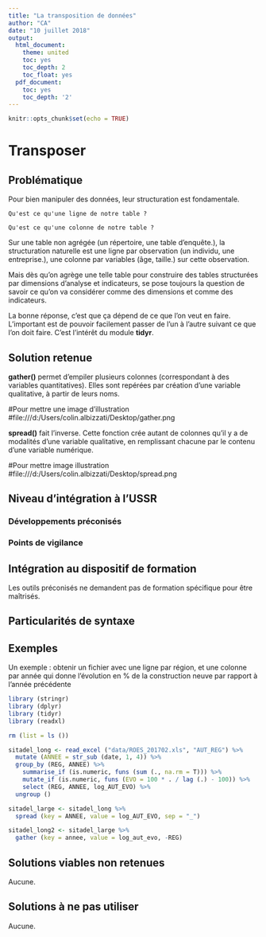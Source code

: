 ---
title: "La transposition de données"
author: "CA"
date: "10 juillet 2018"
output:
  html_document:
    theme: united
    toc: yes
    toc_depth: 2
    toc_float: yes
  pdf_document:
    toc: yes
    toc_depth: '2'
---

```{r setup, include=FALSE}
knitr::opts_chunk$set(echo = TRUE)
```
# Transposer

## Problématique

Pour bien manipuler des données, leur structuration est fondamentale.

    Qu'est ce qu'une ligne de notre table ?

    Qu'est ce qu'une colonne de notre table ?

Sur une table non agrégée (un répertoire, une table d'enquête.), la structuration naturelle est une ligne par observation (un individu, une entreprise.), une colonne par variables (âge, taille.) sur cette observation.

Mais dès qu'on agrège une telle table pour construire des tables structurées par dimensions d'analyse et indicateurs, se pose toujours la question de savoir ce qu'on va considérer comme des dimensions et comme des indicateurs.

La bonne réponse, c'est que ça dépend de ce que l'on veut en faire. L'important est de pouvoir facilement passer de l'un à l'autre suivant ce que l'on doit faire. C'est l'intérêt du module **tidyr**.

## Solution retenue

**gather()** permet d'empiler plusieurs colonnes (correspondant à des variables quantitatives). Elles sont repérées par création d'une variable qualitative, à partir de leurs noms.

#Pour mettre une image d'illustration
#file:///d:/Users/colin.albizzati/Desktop/gather.png

**spread()** fait l'inverse. Cette fonction crée autant de colonnes qu'il y a de modalités d'une variable qualitative, en remplissant chacune par le contenu d'une variable numérique.

#Pour mettre image illustration
#file:///d:/Users/colin.albizzati/Desktop/spread.png

## Niveau d'intégration à l'USSR

### Développements préconisés


### Points de vigilance


## Intégration au dispositif de formation

Les outils préconisés ne demandent pas de formation spécifique pour être maîtrisés.

## Particularités de syntaxe



## Exemples

Un exemple : obtenir un fichier avec une ligne par région, et une colonne par année qui donne l'évolution en % de la construction neuve par rapport à l'année précédente

```{r exemple gather spread}

library (stringr)
library (dplyr)
library (tidyr)
library (readxl)

rm (list = ls ())

sitadel_long <- read_excel ("data/ROES_201702.xls", "AUT_REG") %>%
  mutate (ANNEE = str_sub (date, 1, 4)) %>%
  group_by (REG, ANNEE) %>%
    summarise_if (is.numeric, funs (sum (., na.rm = T))) %>%
    mutate_if (is.numeric, funs (EVO = 100 * . / lag (.) - 100)) %>%
    select (REG, ANNEE, log_AUT_EVO) %>% 
  ungroup ()

sitadel_large <- sitadel_long %>%
  spread (key = ANNEE, value = log_AUT_EVO, sep = "_")

sitadel_long2 <- sitadel_large %>% 
  gather (key = annee, value = log_aut_evo, -REG)

```


## Solutions viables non retenues

Aucune.


## Solutions à ne pas utiliser

Aucune.

